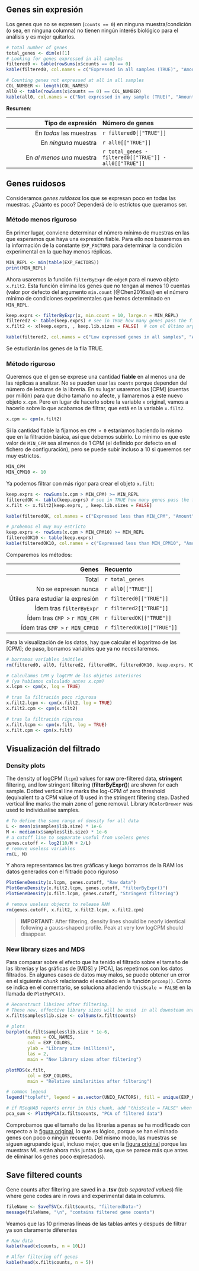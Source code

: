 ## Genes sin expresión

Los genes que no se expresen (`counts == 0`) en ninguna muestra/condición (o sea, en ninguna columna) no tienen ningún interés biológico para el análisis y es mejor quitarlos.

```r
# total number of genes 
total_genes <- dim(x)[1]
# Looking for genes expressed in all samples 
filtered0 <- table(rowSums(x$counts == 0) == 0)
kable(filtered0, col.names = c("Expressed in all samples (TRUE)", "Amount"))

# Counting genes not expressed at all in all samples
COL_NUMBER <- length(COL_NAMES)
all0 <- table(rowSums(x$counts == 0) == COL_NUMBER)
kable(all0, col.names = c("Not expressed in any sample (TRUE)", "Amount"))
```

**Resumen**:

Tipo de expresión         | Número de genes
---: | :---
En _todas_ las muestras   | `r filtered0[["TRUE"]]`
En _ninguna_ muestra      | `r all0[["TRUE"]]`
En _al menos una_ muestra | `r total_genes - filtered0[["TRUE"]] - all0[["TRUE"]]`





## Genes ruidosos

Consideramos _genes ruidosos_ los que se expresan poco en todas las muestras. 
¿Cuánto es poco? 
Dependerá de lo estrictos que queramos ser.


### Método menos riguroso {-}

En primer lugar, conviene determinar el número mínimo de muestras en las que esperamos que haya una expresión fiable. Para ello nos basaremos en la información de la constante `EXP_FACTORS` para determinar la condición experimental en la que hay menos réplicas. 

```r
MIN_REPL <- min(table(EXP_FACTORS))
print(MIN_REPL)
```

Ahora usaremos la función `filterByExpr` de `edgeR` para el nuevo objeto `x.filt2`. Esta función elimina los genes que no tengan al menos 10 cuentas (valor por defecto del argumento `min.count` [@Chen2016aa]) en el número mínimo de condiciones experimentales que hemos determinado en `MIN_REPL`. 


```r
keep.exprs <- filterByExpr(x, min.count = 10, large.n = MIN_REPL)
filtered2 <- table(keep.exprs) # see in TRUE how many genes pass the filter
x.filt2 <- x[keep.exprs, , keep.lib.sizes = FALSE]  # con el último argumento se recalcula el tamaño de las librerías

kable(filtered2, col.names = c("Low expressed genes in all samples", "Amount"))
```

Se estudiarán los genes de la fila TRUE.

### Método riguroso {-}

Queremos que el gen se exprese una cantidad **fiable** en al menos una de las réplicas a analizar. 
No se pueden usar las `counts`  porque dependen del número de lecturas de la librería.
En su lugar usaremos las [CPM] (cuentas por millón) para que dicho tamaño no afecte, y llamaremos a este nuevo objeto `x.cpm`. Pero en lugar de hacerlo sobre la variable `x` original, vamos a hacerlo sobre lo que acabamos de filtrar, que está en la variable `x.filt2`.

```r
x.cpm <- cpm(x.filt2)
```

Si la cantidad fiable la fijamos en `CPM > 0` estaríamos haciendo lo mismo que en la filtración básica, así que debemos subirlo. Lo mínimo es que este valor de `MIN_CPM` sea al menos de 1 CPM (el definido por defecto en el fichero de configuración), pero se puede subir incluso a 10 si queremos ser muy estrictos.

```r
MIN_CPM
MIN_CPM10 <- 10
```

Ya podemos filtrar con más rigor para crear el objeto `x.filt`:

```r
keep.exprs <- rowSums(x.cpm > MIN_CPM) >= MIN_REPL
filteredOK <- table(keep.exprs) # see in TRUE how many genes pass the filter
x.filt <- x.filt2[keep.exprs, , keep.lib.sizes = FALSE]

kable(filteredOK, col.names = c("Expressed less than MIN_CPM", "Amount"))

# probemos el muy muy estricto
keep.exprs <- rowSums(x.cpm > MIN_CPM10) >= MIN_REPL
filteredOK10 <- table(keep.exprs)
kable(filteredOK10, col.names = c("Expressed less than MIN_CPM10", "Amount"))
```

Comparemos los métodos: 

Genes | Recuento
----: | :-------
Total                               | `r total_genes`
No se expresan nunca                | `r all0[["TRUE"]]`
Útiles para estudiar la expresión   | `r filtered0[["TRUE"]]`
Ídem tras `filterByExpr`            | `r filtered2[["TRUE"]]`
Ídem tras `CMP >` `r MIN_CPM`       | `r filteredOK[["TRUE"]]`
Ídem tras `CMP >` `r MIN_CPM10`     | `r filteredOK10[["TRUE"]]`

Para la visualización de los datos, hay que calcular el logaritmo de las [CPM]; de paso, borramos variables que ya no necesitaremos.

```r
# borramos variables inútiles
rm(filtered0, all0, filtered2, filteredOK, filteredOK10, keep.exprs, MIN_CPM10, total_genes)

# Calculamos CPM y logCPM de los objetos anteriores
# (ya habíamos calculado antes x.cpm)
x.lcpm <- cpm(x, log = TRUE)

# tras la filtración poco rigurosa
x.filt2.lcpm <- cpm(x.filt2, log = TRUE)
x.filt2.cpm <- cpm(x.filt2)

# tras la filtración rigurosa
x.filt.lcpm <- cpm(x.filt, log = TRUE)
x.filt.cpm <- cpm(x.filt)
```




## Visualización del filtrado {.tabset}

### Density plots

The density of logCPM (`lcpm`) values for **raw** pre-filtered data, **stringent** filtering, and low stringent filtering (**filterByExpr()**) are shown for each sample.
Dotted vertical line marks the log-CPM of zero threshold (equivalent to a CPM value of 1) used in the stringent filtering step. 
Dashed vertical line marks the main zone of gene removal. 
Library `RColorBrewer` was used to individualise samples.

```r
# To define the same range of density for all data
L <- mean(x$samples$lib.size) * 1e-6
M <- median(x$samples$lib.size) * 1e-6
# a cutoff line to sepparate useful from useless genes
genes.cutoff <- log2(10/M + 2/L)
# remove useless variables
rm(L, M)
```

Y ahora representamos las tres gráficas y luego borramos de la RAM los datos generados con el filtrado poco riguroso

```r
PlotGeneDensity(x.lcpm, genes.cutoff, "Raw data")
PlotGeneDensity(x.filt2.lcpm, genes.cutoff, "filterByExpr()")
PlotGeneDensity(x.filt.lcpm, genes.cutoff, "Stringent filtering")

# remove useless objects to release RAM
rm(genes.cutoff, x.filt2, x.filt2.lcpm, x.filt2.cpm)
```

> **IMPORTANT:** After filtering, density lines should be nearly identical following a gauss-shaped profile. Peak at very low logCPM should disappear.


### New library sizes and MDS

Para comparar sobre el efecto que ha tenido el filtrado sobre el tamaño de las librerías y las gráficas de [MDS] y [PCA], las repetimos con los datos filtrados. En algunos casos de datos muy malos, se puede obtener un error en el siguiente _chunk_ relacionado el escalado en la función `prcomp()`. Como se indica en el comentario, se soluciona añadiendo `thisScale = FALSE` en la llamada de `PlotMyPCA()`.

```r

# Reconstruct libsizes after filtering.
# These new, effective library sizes will be used  in all downsteam analyses
x.filt$samples$lib.size <- colSums(x.filt$counts)

# plots
barplot(x.filt$samples$lib.size * 1e-6, 
        names = COL_NAMES, 
        col = EXP_COLORS,
        ylab = "Library size (millions)", 
        las = 2, 
        main = "New library sizes after filtering") 

plotMDS(x.filt, 
        col = EXP_COLORS, 
        main = "Relative similarities after filtering")

# common legend
legend("topleft", legend = as.vector(UNIQ_FACTORS), fill = unique(EXP_COLORS))

# if RSeqHAB reports error in this chunk, add "thisScale = FALSE" when calling PlotMyPCA
pca_sum <- PlotMyPCA(x.filt$counts, "PCA of filtered data")
```

Comprobamos que el tamaño de las librerías a penas se ha modificado con respecto a  la [figura original](#origSizeMDS), lo que es lógico, porque se han eliminado genes con poco o ningún recuento.
Del mismo modo, las muestras se siguen agrupando igual, incluso mejor, que en la [figura original](#origSizeMDS) porque las muestras ML están ahora más juntas (o sea, que se parece más que antes de eliminar los genes poco expresados).


## Save filtered counts 

Gene counts after filtering are saved in a **.tsv** (_tab separated values_) file where gene codes are in rows and experimental data in columns.

```r
fileName <- SaveTSV(x.filt$counts, "filteredData-")
message(fileName, "\n", "contains filtered gene counts")
```

Veamos que las 10 primeras líneas de las tablas antes y después de filtrar ya son claramente diferentes

```r
# Raw data
kable(head(x$counts, n = 10L))

# Alfer filtering off genes
kable(head(x.filt$counts, n = 5))
```
